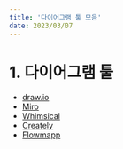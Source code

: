```yaml
---
title: '다이어그램 툴 모음'
date: 2023/03/07
---
```


# 1. 다이어그램 툴

- [draw.io](https://drawio-app.com)
- [Miro](https://miro.com/)
- [Whimsical](https://whimsical.com/)
- [Creately](https://creately.com/)
- [Flowmapp](https://www.flowmapp.com/)

